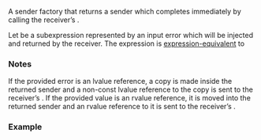 {{cpp/execution/title|just_error}}
{{cpp/execution/navbar}}
{{dcl begin}}
{{dcl header|execution}}
{{dcl|since=c++26|notes={{mark custpt}}|1=
inline constexpr just_error_t just_error{};
struct just_error_t { /*unspecified*/ };
}}
{{dcl h|Call signature}}
{{dcl|since=c++26|1=
execution::sender auto just_error( auto&amp;&amp; error );
}}
{{dcl end}}

A sender factory that returns a sender which completes immediately by calling the receiver’s {{rlpf|set_error}}.

Let {{c|e}} be a subexpression represented by an input error which will be injected and returned by the receiver. The expression {{c|just_error(e)}} is [[cpp/language/expressions#Expression-equivalence|expression-equivalent]] to {{c|/*make-sender*/(just_error, /*product-type*/(e))}}

{{cpp/execution/cpo}}

===Notes===
If the provided error is an lvalue reference, a copy is made inside the returned sender and a non-const lvalue reference to the copy is sent to the receiver’s {{lc|set_error}}. If the provided value is an rvalue reference, it is moved into the returned sender and an rvalue reference to it is sent to the receiver’s {{tt|set_error}}.

===Example===
{{example}}